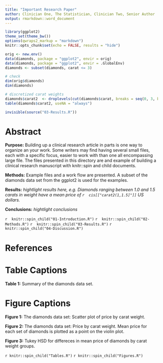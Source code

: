 ```yaml
---
title: "Important Research Paper"
author: Clinician One, The Statistician, Clinician Two, Senior Author
output: rmarkdown::word_document
---
```



```r
library(ggplot2)
theme_set(theme_bw())
options(qwraps2_markup = "markdown")
knitr::opts_chunk$set(echo = FALSE, results = "hide")

```
```r
orig <- new.env()
data(diamonds, package = "ggplot2", envir = orig)
data(diamonds, package = "ggplot2", envir = .GlobalEnv)
diamonds <- subset(diamonds, carat <= 3)

# check
dim(orig$diamonds)
dim(diamonds)

# discretized carat weights
diamonds$carat2  <- droplevels(cut(diamonds$carat, breaks = seq(0, 3, by = 0.5)))
table(diamonds$carat2, useNA = "always")
```




```r
invisible(source("03-Results.R"))
```


# Abstract

**Purpose:** Building up a clinical research article in parts is one way to
organize an your work.  Some writers may find having several small files,
each with a specific focus, easier to work with than one all encompassing
large file.  The files presented in this directory are and example of
building a clinical research manuscript with knitr::spin and child documents.

**Methods:** Example files and a work flow are presented.  A subset of the
diamonds data set from the ggplot2 is used for the examples.

**Results:** _hightlight results here, e.g.  Diamonds ranging between 1.0 and 1.5
carats in weight have a mean price of
`r  cis[["carat2(1,1.5]"]]  `
US dollars._

**Conclusions:** _hightlight conclusions_

`r  knitr::spin_child("01-Introduction.R")  `
`r  knitr::spin_child("02-Methods.R")  `
`r  knitr::spin_child("03-Results.R")  `
`r  knitr::spin_child("04-Discussion.R")  `

# References

<div id="refs"></div>

# Table Captions

**Table 1:** Summary of the diamonds data set.

# Figure Captions

**Figure 1:** The diamonds data set: Scatter plot of price by carat weight.

**Figure 2:** The diamonds data set: Price by carat weight.  Mean price for
each set of diamonds is plotted as a point on the violin plot.

**Figure 3:** Tukey HSD for differeces in mean price of diamonds by carat
weight groups.

`r knitr::spin_child("Tables.R") `
`r knitr::spin_child("Figures.R") `
